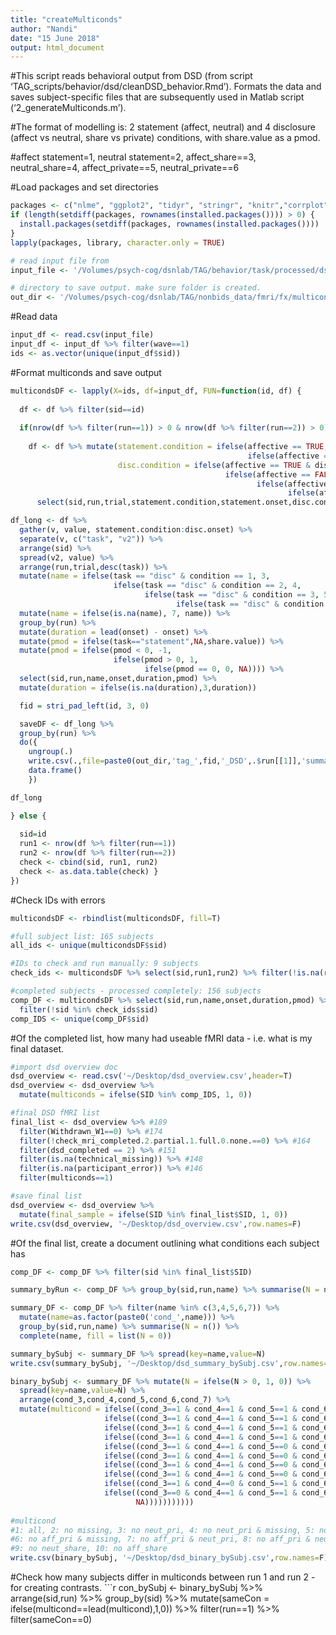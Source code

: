 ```yaml
---
title: "createMulticonds"
author: "Nandi"
date: "15 June 2018"
output: html_document
---
```


#This script reads behavioral output from DSD (from script 'TAG_scripts/behavior/dsd/cleanDSD_behavior.Rmd'). Formats the data and saves subject-specific files that are subsequently used in Matlab script ('2_generateMulticonds.m').

#The format of modelling is: 2 statement (affect, neutral) and 4 disclosure (affect vs neutral, share vs private) conditions, with share.value as a pmod.

#affect statement=1, neutral statement=2, affect_share==3, neutral_share=4, affect_private==5, neutral_private==6

#Load packages and set directories
```r
packages <- c("nlme", "ggplot2", "tidyr", "stringr", "knitr","corrplot","data.table", "readxl", "gridExtra", "dplyr", "psych","kableExtra","lavaan",    "stringi")
if (length(setdiff(packages, rownames(installed.packages()))) > 0) {
  install.packages(setdiff(packages, rownames(installed.packages())))  
}
lapply(packages, library, character.only = TRUE)

# read input file from
input_file <- '/Volumes/psych-cog/dsnlab/TAG/behavior/task/processed/dsd_trials_long.csv'

# directory to save output. make sure folder is created.
out_dir <- '/Volumes/psych-cog/dsnlab/TAG/nonbids_data/fmri/fx/multiconds/dsd/wave1/Summary/'
```

#Read data
```r
input_df <- read.csv(input_file)
input_df <- input_df %>% filter(wave==1)
ids <- as.vector(unique(input_df$sid))
```

#Format multiconds and save output
```r
multicondsDF <- lapply(X=ids, df=input_df, FUN=function(id, df) {
  
  df <- df %>% filter(sid==id)
  
  if(nrow(df %>% filter(run==1)) > 0 & nrow(df %>% filter(run==2)) > 0) {
  
    df <- df %>% mutate(statement.condition = ifelse(affective == TRUE, 1,
                                                     ifelse(affective == FALSE, 2, NA)),
                        disc.condition = ifelse(affective == TRUE & disclosed == TRUE, 1,
                                                ifelse(affective == FALSE & disclosed == TRUE, 2,
                                                       ifelse(affective == TRUE & disclosed == FALSE, 3,
                                                              ifelse(affective == FALSE & disclosed == FALSE, 4, NA))))) %>%
      select(sid,run,trial,statement.condition,statement.onset,disc.condition,disc.onset,share.value)

df_long <- df %>% 
  gather(v, value, statement.condition:disc.onset) %>% 
  separate(v, c("task", "v2")) %>% 
  arrange(sid) %>% 
  spread(v2, value) %>%
  arrange(run,trial,desc(task)) %>%
  mutate(name = ifelse(task == "disc" & condition == 1, 3,
                       ifelse(task == "disc" & condition == 2, 4,
                              ifelse(task == "disc" & condition == 3, 5,
                                     ifelse(task == "disc" & condition == 4, 6, condition))))) %>%
  mutate(name = ifelse(is.na(name), 7, name)) %>%
  group_by(run) %>%
  mutate(duration = lead(onset) - onset) %>%
  mutate(pmod = ifelse(task=="statement",NA,share.value)) %>%
  mutate(pmod = ifelse(pmod < 0, -1,
                       ifelse(pmod > 0, 1,
                              ifelse(pmod == 0, 0, NA)))) %>%
  select(sid,run,name,onset,duration,pmod) %>%
  mutate(duration = ifelse(is.na(duration),3,duration))

  fid = stri_pad_left(id, 3, 0)

  saveDF <- df_long %>% 
  group_by(run) %>% 
  do({
    ungroup(.) 
    write.csv(.,file=paste0(out_dir,'tag_',fid,'_DSD',.$run[[1]],'summary.csv'),row.names=F,na = "",)
    data.frame()
    })

df_long

} else {
  
  sid=id
  run1 <- nrow(df %>% filter(run==1))
  run2 <- nrow(df %>% filter(run==2))
  check <- cbind(sid, run1, run2)
  check <- as.data.table(check) }
})
```

#Check IDs with errors
```r
multicondsDF <- rbindlist(multicondsDF, fill=T)

#full subject list: 165 subjects
all_ids <- unique(multicondsDF$sid)

#IDs to check and run manually: 9 subjects
check_ids <- multicondsDF %>% select(sid,run1,run2) %>% filter(!is.na(run1))

#completed subjects - processed completely: 156 subjects
comp_DF <- multicondsDF %>% select(sid,run,name,onset,duration,pmod) %>%
  filter(!sid %in% check_ids$sid)
comp_IDS <- unique(comp_DF$sid) 
```

#Of the completed list, how many had useable fMRI data - i.e. what is my final dataset.
```r
#import dsd overview doc
dsd_overview <- read.csv('~/Desktop/dsd_overview.csv',header=T)
dsd_overview <- dsd_overview %>% 
  mutate(multiconds = ifelse(SID %in% comp_IDS, 1, 0))

#final DSD fMRI list
final_list <- dsd_overview %>% #189
  filter(Withdrawn_W1==0) %>% #174
  filter(!check_mri_completed.2.partial.1.full.0.none.==0) %>% #164
  filter(dsd_completed == 2) %>% #151
  filter(is.na(technical_missing)) %>% #148
  filter(is.na(participant_error)) %>% #146 
  filter(multiconds==1) 

#save final list
dsd_overview <- dsd_overview %>% 
  mutate(final_sample = ifelse(SID %in% final_list$SID, 1, 0))
write.csv(dsd_overview, '~/Desktop/dsd_overview.csv',row.names=F)
```

#Of the final list, create a document outlining what conditions each subject has
```r
comp_DF <- comp_DF %>% filter(sid %in% final_list$SID)

summary_byRun <- comp_DF %>% group_by(sid,run,name) %>% summarise(N = n()) %>% filter(name %in% c(3,4,5,6,7)) %>% group_by(run,name) %>% summarise(N = n()) 

summary_DF <- comp_DF %>% filter(name %in% c(3,4,5,6,7)) %>%
  mutate(name=as.factor(paste0('cond_',name))) %>%
  group_by(sid,run,name) %>% summarise(N = n()) %>%
  complete(name, fill = list(N = 0)) 

summary_bySubj <- summary_DF %>% spread(key=name,value=N)
write.csv(summary_bySubj, '~/Desktop/dsd_summary_bySubj.csv',row.names=F)

binary_bySubj <- summary_DF %>% mutate(N = ifelse(N > 0, 1, 0)) %>%
  spread(key=name,value=N) %>%
  arrange(cond_3,cond_4,cond_5,cond_6,cond_7) %>%
  mutate(multicond = ifelse((cond_3==1 & cond_4==1 & cond_5==1 & cond_6==1 & cond_7==1),1,
                     ifelse((cond_3==1 & cond_4==1 & cond_5==1 & cond_6==1 & cond_7==0),2,
                     ifelse((cond_3==1 & cond_4==1 & cond_5==1 & cond_6==0 & cond_7==1),3,
                     ifelse((cond_3==1 & cond_4==1 & cond_5==1 & cond_6==0 & cond_7==0),4,
                     ifelse((cond_3==1 & cond_4==1 & cond_5==0 & cond_6==1 & cond_7==1),5,
                     ifelse((cond_3==1 & cond_4==1 & cond_5==0 & cond_6==1 & cond_7==0),6,
                     ifelse((cond_3==1 & cond_4==1 & cond_5==0 & cond_6==0 & cond_7==1),7,       
                     ifelse((cond_3==1 & cond_4==1 & cond_5==0 & cond_6==0 & cond_7==0),8,
                     ifelse((cond_3==1 & cond_4==0 & cond_5==1 & cond_6==1 & cond_7==1),9,
                     ifelse((cond_3==0 & cond_4==1 & cond_5==1 & cond_6==1 & cond_7==1),10,
                            NA)))))))))))
                            
#multicond
#1: all, 2: no missing, 3: no neut_pri, 4: no neut_pri & missing, 5: no aff_pri
#6: no aff_pri & missing, 7: no aff_pri & neut_pri, 8: no aff_pri & neut_pri & missing
#9: no neut_share, 10: no aff_share
write.csv(binary_bySubj, '~/Desktop/dsd_binary_bySubj.csv',row.names=F)

```

#Check how many subjects differ in multiconds between run 1 and run 2 - for creating contrasts.
```r
con_bySubj <- binary_bySubj %>% arrange(sid,run) %>% group_by(sid) %>%
  mutate(sameCon = ifelse(multicond==lead(multicond),1,0)) %>%
  filter(run==1) %>%
  filter(sameCon==0)